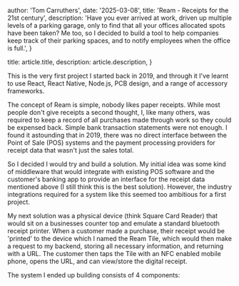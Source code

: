 
  author: 'Tom Carruthers',
  date: '2025-03-08',
  title: 'Ream - Receipts for the 21st century',
  description:
    'Have you ever arrived at work, driven up multiple levels of a parking garage, only to find that all your offices allocated spots have been taken? Me too, so I decided to build a tool to help companies keep track of their parking spaces, and to notify employees when the office is full.',
}

  title: article.title,
  description: article.description,
}


This is the very first project I started back in 2019, and through
it I've learnt to use React, React Native, Node.js, PCB design, and
a range of accessory frameworks.

The concept of Ream is simple, nobody likes paper receipts. While
most people don't give receipts a second thought, I, like many
others, was required to keep a record of all purchases made
through work so they could be expensed back. Simple bank
transaction statements were not enough. I found it astounding that
in 2019, there was no direct interface between the Point of Sale
(POS) systems and the payment processing providers for receipt
data that wasn't just the sales total.

So I decided I would try and build a solution. My initial idea was
some kind of middleware that would integrate with existing POS
software and the customer's banking app to provide an interface
for the receipt data mentioned above (I still think this is the
best solution). However, the industry integrations required for a 
system like this seemed too ambitious for a first project.

My next solution was a physical device (think Square Card Reader)
that would sit on a businesses counter top and emulate a standard
bluetooth receipt printer. When a customer made a purchase, their
receipt would be 'printed' to the device which I named the Ream
Tile, which would then make a request to my backend, storing all
necessary information, and returning with a URL. The customer
then taps the Tile with an NFC enabled mobile phone, opens the URL,
and can view/store the digital receipt.

The system I ended up building consists of 4 components:
